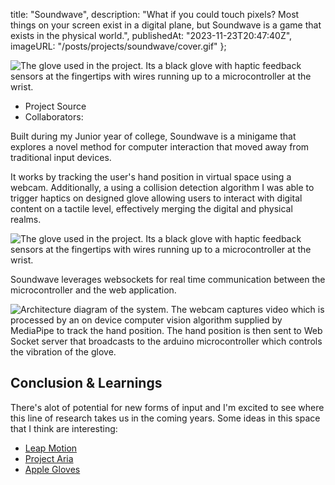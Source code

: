 
  title: "Soundwave",
  description: "What if you could touch pixels? Most things on your screen exist in a digital plane, but Soundwave is a game that exists in the physical world.",
  publishedAt: "2023-11-23T20:47:40Z",
  imageURL: "/posts/projects/soundwave/cover.gif"
};

<Image
    src="/posts/projects/soundwave/cover.gif"
    alt="The glove used in the project. Its a black glove with haptic feedback sensors at the fingertips with wires running up to a microcontroller at the wrist."
/>

- <Link href="https://github.com/prestonbourne/web-handtracking"> Project Source </Link>
- Collaborators: <PersonLink name="Zelong Li" url="https://www.linkedin.com/in/lizeelong/" />

Built during my Junior year of college, Soundwave is a minigame that explores a novel method for computer interaction that moved away from traditional input devices.

It works by tracking the user's hand position in virtual space using a webcam. Additionally, a using a collision detection algorithm I was able to trigger haptics on designed glove allowing users to interact with digital content on a tactile level, effectively merging the digital and physical realms.


<Image 
    src="/posts/projects/soundwave/glove.png"
    alt="The glove used in the project. Its a black glove with haptic feedback sensors at the fingertips with wires running up to a microcontroller at the wrist."
/>

Soundwave leverages websockets for real time communication between the microcontroller and the web application. 

<Image 
    borderless
    src="/posts/projects/soundwave/architecture.png"
    alt="Architecture diagram of the system. The webcam captures video which is processed by an on device computer vision algorithm supplied by MediaPipe to track the hand position. The hand position is then sent to Web Socket server that broadcasts to the arduino microcontroller which controls the vibration of the glove."
/>

## Conclusion & Learnings

There's alot of potential for new forms of input and I'm excited to see where this line of research takes us in the coming years.
Some ideas in this space that I think are interesting:
- [Leap Motion](https://www.ultraleap.com/)
- [Project Aria](https://www.projectaria.com/)
- [Apple Gloves](https://www.patentlyapple.com/2022/03/apple-invents-mixed-reality-smart-gloves-designed-to-provide-vr-gamers-with-heightened-sensory-experiences.html)